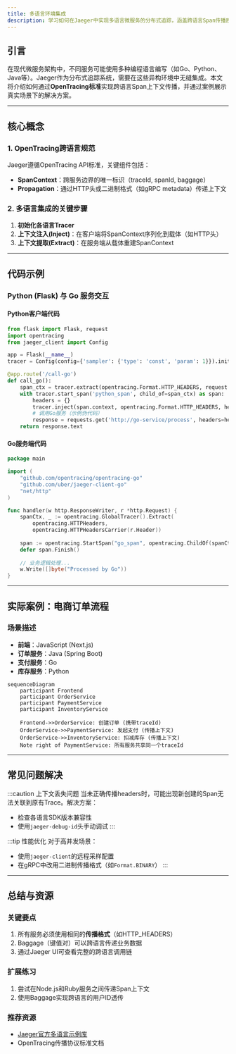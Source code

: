 ```yaml
---
title: 多语言环境集成
description: 学习如何在Jaeger中实现多语言微服务的分布式追踪，涵盖跨语言Span传播原理、代码示例及实战案例。
---
```


## 引言

在现代微服务架构中，不同服务可能使用多种编程语言编写（如Go、Python、Java等）。Jaeger作为分布式追踪系统，需要在这些异构环境中无缝集成。本文将介绍如何通过**OpenTracing标准**实现跨语言Span上下文传播，并通过案例展示真实场景下的解决方案。

---

## 核心概念

### 1. OpenTracing跨语言规范
Jaeger遵循OpenTracing API标准，关键组件包括：
- **SpanContext**：跨服务边界的唯一标识（traceId, spanId, baggage）
- **Propagation**：通过HTTP头或二进制格式（如gRPC metadata）传递上下文

### 2. 多语言集成的关键步骤
1. **初始化各语言Tracer**  
2. **上下文注入(Inject)**：在客户端将SpanContext序列化到载体（如HTTP头）  
3. **上下文提取(Extract)**：在服务端从载体重建SpanContext  

---

## 代码示例

### Python (Flask) 与 Go 服务交互

#### Python客户端代码
```python
from flask import Flask, request
import opentracing
from jaeger_client import Config

app = Flask(__name__)
tracer = Config(config={'sampler': {'type': 'const', 'param': 1}}).initialize_tracer()

@app.route('/call-go')
def call_go():
    span_ctx = tracer.extract(opentracing.Format.HTTP_HEADERS, request.headers)
    with tracer.start_span('python_span', child_of=span_ctx) as span:
        headers = {}
        tracer.inject(span.context, opentracing.Format.HTTP_HEADERS, headers)
        # 调用Go服务（示例伪代码）
        response = requests.get('http://go-service/process', headers=headers)
    return response.text
```

#### Go服务端代码
```go
package main

import (
	"github.com/opentracing/opentracing-go"
	"github.com/uber/jaeger-client-go"
	"net/http"
)

func handler(w http.ResponseWriter, r *http.Request) {
	spanCtx, _ := opentracing.GlobalTracer().Extract(
		opentracing.HTTPHeaders,
		opentracing.HTTPHeadersCarrier(r.Header))
	
	span := opentracing.StartSpan("go_span", opentracing.ChildOf(spanCtx))
	defer span.Finish()
	
	// 业务逻辑处理...
	w.Write([]byte("Processed by Go"))
}
```

---

## 实际案例：电商订单流程

### 场景描述
- **前端**：JavaScript (Next.js)  
- **订单服务**：Java (Spring Boot)  
- **支付服务**：Go  
- **库存服务**：Python  

```mermaid
sequenceDiagram
    participant Frontend
    participant OrderService
    participant PaymentService
    participant InventoryService

    Frontend->>OrderService: 创建订单 (携带traceId)
    OrderService->>PaymentService: 发起支付 (传播上下文)
    OrderService->>InventoryService: 扣减库存 (传播上下文)
    Note right of PaymentService: 所有服务共享同一个traceId
```

---

## 常见问题解决

:::caution 上下文丢失问题
当未正确传播headers时，可能出现新创建的Span无法关联到原有Trace。解决方案：
- 检查各语言SDK版本兼容性
- 使用`jaeger-debug-id`头手动调试
:::

:::tip 性能优化
对于高并发场景：
- 使用`jaeger-client`的远程采样配置
- 在gRPC中改用二进制传播格式（如`Format.BINARY`）
:::

---

## 总结与资源

### 关键要点
1. 所有服务必须使用相同的**传播格式**（如HTTP_HEADERS）
2. Baggage（键值对）可以跨语言传递业务数据
3. 通过Jaeger UI可查看完整的跨语言调用链

### 扩展练习
1. 尝试在Node.js和Ruby服务之间传递Span上下文
2. 使用Baggage实现跨语言的用户ID透传

### 推荐资源
- [Jaeger官方多语言示例库](https://github.com/jaegertracing/jaeger-client-examples)
- OpenTracing传播协议标准文档